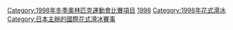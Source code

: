 [[Category:1998年冬季奧林匹克運動會比賽項目|Category:1998年冬季奧林匹克運動會比賽項目]]
[[Category:奥林匹克运动会花样滑冰比赛|1998]]
[[Category:1998年花式滑冰|Category:1998年花式滑冰]]
[[Category:日本主辦的國際花式滑冰賽事|Category:日本主辦的國際花式滑冰賽事]]